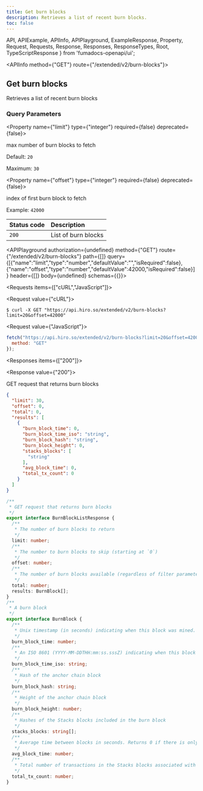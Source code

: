 ```yaml
---
title: Get burn blocks
description: Retrieves a list of recent burn blocks.
toc: false
---
```


  API,
  APIExample,
  APIInfo,
  APIPlayground,
  ExampleResponse,
  Property,
  Request,
  Requests,
  Response,
  Responses,
  ResponseTypes,
  Root,
  TypeScriptResponse
} from 'fumadocs-openapi/ui';

<Root baseUrl="https://api.hiro.so">

<API>

<APIInfo method={"GET"} route={"/extended/v2/burn-blocks"}>

## Get burn blocks

Retrieves a list of recent burn blocks


### Query Parameters

<Property name={"limit"} type={"integer"} required={false} deprecated={false}>

max number of burn blocks to fetch

<span>Default: `20`</span>

<span>Maximum: `30`</span>

</Property>

<Property name={"offset"} type={"integer"} required={false} deprecated={false}>

index of first burn block to fetch

<span>Example: `42000`</span>

</Property>

| Status code | Description |
| :------ | :------ |
| `200` | List of burn blocks |

<APIPlayground authorization={undefined} method={"GET"} route={"/extended/v2/burn-blocks"} path={[]} query={[{"name":"limit","type":"number","defaultValue":"","isRequired":false},{"name":"offset","type":"number","defaultValue":42000,"isRequired":false}]} header={[]} body={undefined} schemas={{}}>

</APIPlayground>

</APIInfo>

<APIExample>

<Requests items={["cURL","JavaScript"]}>

<Request value={"cURL"}>

```terminal
$ curl -X GET "https://api.hiro.so/extended/v2/burn-blocks?limit=20&offset=42000"
```

</Request>

<Request value={"JavaScript"}>

```js
fetch("https://api.hiro.so/extended/v2/burn-blocks?limit=20&offset=42000", {
  method: "GET"
});
```

</Request>

</Requests>

<Responses items={["200"]}>

<Response value={"200"}>

GET request that returns burn blocks

<ResponseTypes>

<ExampleResponse>

```json
{
  "limit": 30,
  "offset": 0,
  "total": 0,
  "results": [
    {
      "burn_block_time": 0,
      "burn_block_time_iso": "string",
      "burn_block_hash": "string",
      "burn_block_height": 0,
      "stacks_blocks": [
        "string"
      ],
      "avg_block_time": 0,
      "total_tx_count": 0
    }
  ]
}
```

</ExampleResponse>

<TypeScriptResponse>

```ts
/**
 * GET request that returns burn blocks
 */
export interface BurnBlockListResponse {
  /**
   * The number of burn blocks to return
   */
  limit: number;
  /**
   * The number to burn blocks to skip (starting at `0`)
   */
  offset: number;
  /**
   * The number of burn blocks available (regardless of filter parameters)
   */
  total: number;
  results: BurnBlock[];
}
/**
 * A burn block
 */
export interface BurnBlock {
  /**
   * Unix timestamp (in seconds) indicating when this block was mined.
   */
  burn_block_time: number;
  /**
   * An ISO 8601 (YYYY-MM-DDTHH:mm:ss.sssZ) indicating when this block was mined.
   */
  burn_block_time_iso: string;
  /**
   * Hash of the anchor chain block
   */
  burn_block_hash: string;
  /**
   * Height of the anchor chain block
   */
  burn_block_height: number;
  /**
   * Hashes of the Stacks blocks included in the burn block
   */
  stacks_blocks: string[];
  /**
   * Average time between blocks in seconds. Returns 0 if there is only one block in the burn block.
   */
  avg_block_time: number;
  /**
   * Total number of transactions in the Stacks blocks associated with this burn block
   */
  total_tx_count: number;
}
```

</TypeScriptResponse>

</ResponseTypes>

</Response>

</Responses>

</APIExample>

</API>

</Root>
